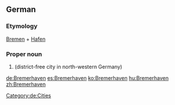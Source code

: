 ==German==
{{wikipedia}}
{{wikipedia|lang=de}}
===Etymology===
[[Bremen]] + [[Hafen]]
===Proper noun===
{{de-proper noun}}

# {{l|en|Bremerhaven}} (district-free city in north-western Germany)

[[Category:de:Cities]]

[[de:Bremerhaven]]
[[es:Bremerhaven]]
[[ko:Bremerhaven]]
[[hu:Bremerhaven]]
[[zh:Bremerhaven]]